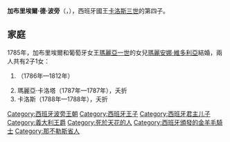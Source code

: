{{Multiple issues|
{{Expand language|1=en|time=2020-10-22T03:31:43+00:00}}
{{Unreferenced|time=2020-10-22T03:31:43+00:00}}
}}
{{Infobox royalty
| name         = 加布里埃爾·德·波旁
| image        = Mengs - Gabriel of Bourbon (1752-1788) - Museo del Prado.jpg
| birth_date   = {{birth date|1752|5|12|df=y}}
| birth_place  = [[波蒂奇|波蒂奇]]
| death_date   = {{Death date and age|1788|11|23|1752|5|12|df=y}}
| death_place  = [[圣洛伦索-德埃尔埃斯科里亚尔|圣洛伦索-德埃尔埃斯科里亚尔]]
| burial_place = [[埃斯科里亞爾修道院|埃斯科里亞爾修道院]]
| full name = Gabriel Antonio Francisco Javier Juan Nepomuceno José Serafín Pascual Salvador
| house        = [[西班牙波旁王朝|西班牙波旁王朝]]
| father       = [[卡洛斯三世_(西班牙)|卡洛斯三世]]
| mother       = [[瑪麗亞·阿瑪莉亞_(薩克森)|薩克森的瑪麗亞·阿瑪莉亞]]
}}
'''加布里埃爾·德·波旁'''（{{lang-es|Gabriel de Borbón}}，{{bd|1752年|5月12日|1788年|11月23日}}），西班牙國王[[卡洛斯三世_(西班牙)|卡洛斯三世]]的第四子。

== 家庭 ==
1785年，加布里埃爾和葡萄牙女王[[瑪麗亞一世_(葡萄牙)|瑪麗亞一世]]的女兒[[瑪麗安娜·維多利亞_(葡萄牙)|瑪麗安娜·維多利亞]]結婚，兩人共有2子1女：
# {{le|佩德羅·卡洛斯·德·波旁|Infante Pedro Carlos of Spain and Portugal|佩德羅·卡洛斯}}（1786年—1812年）
# 瑪麗亞·卡洛塔（1787年—1787年），夭折
# 卡洛斯（1788年—1788年），夭折

[[Category:西班牙波旁王朝|Category:西班牙波旁王朝]]
[[Category:西班牙王子|Category:西班牙王子]]
[[Category:西班牙君主儿子|Category:西班牙君主儿子]]
[[Category:義大利王爵|Category:義大利王爵]]
[[Category:死於天花的人|Category:死於天花的人]]
[[Category:西班牙頒發的金羊毛騎士|Category:西班牙頒發的金羊毛騎士]]
[[Category:那不勒斯省人|Category:那不勒斯省人]]